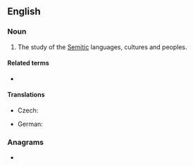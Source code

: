 ==English==

===Noun===
{{en-noun|-}}

# The study of the [[Semitic]] languages, cultures and peoples.

====Related terms====
* {{l|en|Semitic}}

====Translations====
{{trans-top|study of Semitic languages, cultures and peoples}}
* Czech: {{t+|cs|semitologie|f}}
{{trans-mid}}
* German: {{t|de|Semitistik|f}}
{{trans-bottom}}

===Anagrams===
* {{anagrams|en|a=ceiimsst|miscites}}